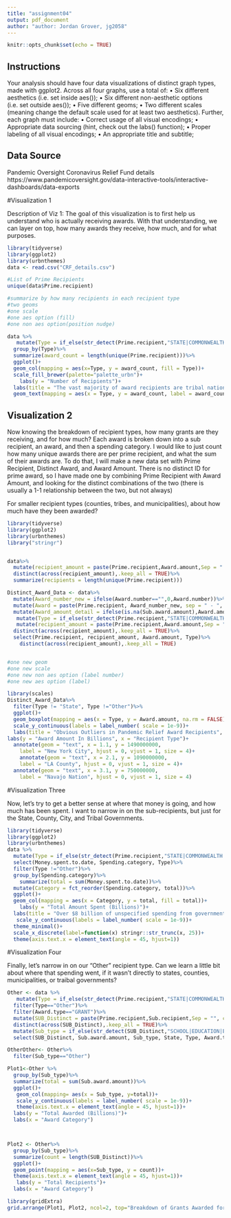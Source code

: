 ```yaml
---
title: "assignment04"
output: pdf_document
author: "author: Jordan Grover, jg2058"
---
```


```r
knitr::opts_chunk$set(echo = TRUE)


```

## Instructions

Your analysis should have four data visualizations of distinct graph types, made with ggplot2. Across all
four graphs, use a total of:
• Six different aesthetics (i.e. set inside aes());
• Six different non-aesthetic options (i.e. set outside aes());
• Five different geoms;
• Two different scales (meaning change the default scale used for at least two aesthetics).
Further, each graph must include:
• Correct usage of all visual encodings;
• Appropriate data sourcing (hint, check out the labs() function);
• Proper labeling of all visual encodings;
• An appropriate title and subtitle;

## Data Source

Pandemic Oversight Coronavirus Relief Fund details
https://www.pandemicoversight.gov/data-interactive-tools/interactive-dashboards/data-exports

#Visualization 1

Description of Viz 1: The goal of this visualization is to first help us understand who is actually receiving awards. With that understanding, we can layer on top, how many awards they receive, how much, and for what purposes. 

```r
library(tidyverse)
library(ggplot2)
library(urbnthemes)
data <- read.csv("CRF_details.csv")

#List of Prime Recipients
unique(data$Prime.recipient)

#summarize by how many recipients in each recipient type
#two geoms
#one scale
#one aes option (fill)
#one non aes option(position nudge)

data %>%
   mutate(Type = if_else(str_detect(Prime.recipient,"STATE|COMMONWEALTH|GOVERNOR"),"State", if_else(str_detect(Prime.recipient,"COUNTY"),"County",if_else(str_detect(Prime.recipient,"TRIBE|NATION|TRIBAL|NATIVE|INDIAN|COUNCIL|COMMUNITY|RANCHERIA"), "Tribe",if_else(str_detect(Prime.recipient,"CITY|MUNICIPALITY|VILLAGE|TOWN|PUBELO"), "City, Town, or Village","Other")))))%>%
  group_by(Type)%>%
  summarize(award_count = length(unique(Prime.recipient)))%>%
  ggplot()+
  geom_col(mapping = aes(x=Type, y = award_count, fill = Type))+
  scale_fill_brewer(palette="palette_urbn")+
    labs(y = "Number of Recipients")+
  labs(title = "The vast majority of award recipients are tribal nations",subtitle = "Number of recipients by recipient type",caption = "Source: Pandemicoversight.gov")+
  geom_text(mapping = aes(x = Type, y = award_count, label = award_count),position = position_nudge(y = +20))

```

## Visualization 2

Now knowing the breakdown of recipient types, how many grants are they receiving, and for how much? Each award is broken down into a sub recipient, an award, and then a spending category. I would like to just count how many unique awards there are per prime recipient, and what the sum of their awards are. To do that, I will make a new data set with Prime Recipient, Distinct Award, and Award Amount. There is no distinct ID for prime award, so I have made one by combining Prime Recipient with Award Amount, and looking for the distinct combinations of the two (there is usually a 1-1 relationship between the two, but not always)

For smaller recipient types (counties, tribes, and municipalities), about how much have they been awarded?


```r
library(tidyverse)
library(ggplot2)
library(urbnthemes)
library("stringr")


data%>%
  mutate(recipient_amount = paste(Prime.recipient,Award.amount,Sep = " ", callapse = NULL))%>%
  distinct(across(recipient_amount),.keep_all = TRUE)%>%
  summarize(recipients = length(unique(Prime.recipient)))

Distinct_Award_Data <- data%>%
  mutate(Award_number_new = ifelse(Award.number=="",0,Award.number))%>%
  mutate(Award = paste(Prime.recipient, Award_number_new, sep = " - ", collapse = NULL)) %>%
  mutate(Award_amount_detail = ifelse(is.na(Sub.award.amount),Award.amount,Sub.award.amount))%>%
   mutate(Type = if_else(str_detect(Prime.recipient,"STATE|COMMONWEALTH|GOVERNOR"),"State", if_else(str_detect(Prime.recipient,"COUNTY"),"County",if_else(str_detect(Prime.recipient,"TRIBE|NATION|TRIBAL|NATIVE|INDIAN|COUNCIL|COMMUNITY|RANCHERIA"), "Tribe",if_else(str_detect(Prime.recipient,"CITY|MUNICIPALITY|VILLAGE|TOWN|PUBELO"), "City, Town, or Village","Other")))))%>%
   mutate(recipient_amount = paste(Prime.recipient,Award.amount,Sep = " ", callapse = NULL))%>%
  distinct(across(recipient_amount),.keep_all = TRUE)%>%
  select(Prime.recipient, recipient_amount, Award.amount, Type)%>%
    distinct(across(recipient_amount),.keep_all = TRUE) 


#one new geom
#one new scale
#one new non aes option (label number)
#one new aes option (label)

library(scales)
Distinct_Award_Data%>%
  filter(Type != "State", Type !="Other")%>%
  ggplot()+
  geom_boxplot(mapping = aes(x = Type, y = Award.amount, na.rm = FALSE))+
  scale_y_continuous(labels = label_number( scale = 1e-9))+
  labs(title = "Obvious Outliers in Pandemic Relief Award Recipients", subtitle = "Distribution of pandemic spending amongst localities", caption = "Source: Pandemicoversight.gov")+
labs(y = "Award Amount In Billions", x = "Recipient Type")+
  annotate(geom = "text", x = 1.1, y = 1490000000, 
    label = "New York City", hjust = 0, vjust = 1, size = 4)+
    annotate(geom = "text", x = 2.1, y = 1090000000, 
    label = "LA County", hjust = 0, vjust = 1, size = 4)+
  annotate(geom = "text", x = 3.1, y = 750000000, 
    label = "Navajo Nation", hjust = 0, vjust = 1, size = 4)
```


#Visualization Three

Now, let's try to get a better sense at where that money is going, and how much has been spent. I want to narrow in on the sub-recipients, but just for the State, County, City, and Tribal Governments. 

```r
library(tidyverse)
library(ggplot2)
library(urbnthemes)
data %>%
  mutate(Type = if_else(str_detect(Prime.recipient,"STATE|COMMONWEALTH|GOVERNOR"),"State", if_else(str_detect(Prime.recipient,"COUNTY"),"County",if_else(str_detect(Prime.recipient,"TRIBE|NATION|TRIBAL|NATIVE|INDIAN|COUNCIL"), "Tribe",if_else(str_detect(Prime.recipient,"CITY|MUNICIPALITY|VILLAGE|TOWN|PUBELO"), "City, Town, or Village","Other")))))%>%
  select(Money.spent.to.date, Spending.category, Type)%>%
  filter(Type !="Other")%>%
  group_by(Spending.category)%>%
    summarize(total = sum(Money.spent.to.date))%>%
  mutate(Category = fct_reorder(Spending.category, total))%>%
  ggplot()+
  geom_col(mapping = aes(x = Category, y = total, fill = total))+
    labs(y = "Total Amount Spent (Billions)")+
  labs(title = "Over $8 billion of unspecified spending from government relief funds",subtitle = "Pandemic Relief Reported Spending",caption = "Source: Pandemicoversight.gov")+
   scale_y_continuous(labels = label_number( scale = 1e-9))+
  theme_minimal()+
  scale_x_discrete(label=function(x) stringr::str_trunc(x, 25))+
  theme(axis.text.x = element_text(angle = 45, hjust=1))

```

#Visualization Four

Finally, let's narrow in on our "Other" recipient type. Can we learn a little bit about where that spending went, if it wasn't directly to states, counties, municipalities, or traibal governments?

```r

Other <- data %>%
   mutate(Type = if_else(str_detect(Prime.recipient,"STATE|COMMONWEALTH|GOVERNOR"),"State", if_else(str_detect(Prime.recipient,"COUNTY"),"County",if_else(str_detect(Prime.recipient,"TRIBE|NATION|TRIBAL|NATIVE|INDIAN|COUNCIL|COMMUNITY|RANCHERIA"), "Tribe",if_else(str_detect(Prime.recipient,"CITY|MUNICIPALITY|VILLAGE|TOWN|PUBELO"), "City, Town, or Village","Other")))))%>%
  filter(Type=="Other")%>%
  filter(Award.type=="GRANT")%>%
  mutate(SUB_Distinct = paste(Prime.recipient,Sub.recipient,Sep = "", callapse = NULL))%>%
  distinct(across(SUB_Distinct),.keep_all = TRUE)%>%
  mutate(Sub_type = if_else(str_detect(SUB_Distinct,"SCHOOL|EDUCATION|ELEMENTARY|ACADEM|CHILD"),"Educational",if_else(str_detect(SUB_Distinct,"HOSPITAL"),"Health Care",if_else(str_detect(SUB_Distinct,"BANK"),"Banks",if_else(str_detect(SUB_Distinct,"MEDIC|HEALTH"),"Health Care",if_else(str_detect(SUB_Distinct,"CHURCH|MINISTRIES|MINISTRY"),"Nonprofit",if_else(str_detect(Award.description,"produce|meat|Meat|Farm|Fish|fish|Produce|Dairy|dairy|Agricultur|agricul|FOOD|food|Food|Nurtition|nutrition|diet"),"Food",if_else(str_detect(Award.description,"School|school|CDL|education|instruction|Education|CHILD|Teacher|learning|Learning|teacher|academic|Academic|child|Child|COLLEGE|College|college|University|UNIVERSITY|university|EDUCATION|LEA"),"Educational",if_else(str_detect(Award.description,"Housing|housing|house|home|HOME|rent|Rent|mortgage|Mortgage|utilit|Utilit"),"Housing",if_else(str_detect(Award.description,"Health Care|Behavioral Health|behavioral health|Mental Health|counseling|MENTAL HEALTH|Local Public Health|mental health|HEALTHCARE|Vaccin|vaccin|VACCIN|testing|Testing|Health Care|HEALTH|Health care|medical|Medical|Hospital|HOSPITAL|hospital|Contact tracing|contact tracing|test|personal protective|PPE|ppe"),"Health Care",if_else(str_detect(Award.description,"Business|business|Tourism|tourism|BUSINESS|TOURISM|Hotel|hotel|To provide short"),"Business",if_else(str_detect(Award.description,"Wireless|wireless|phone|Wifi|wifi|WIFI|WiFi|Technical assistance|technical assistance|Technical Assistance|broadband|Broadband|hotspot|Hotspot|digital|Digital|remote|Technology|technology|Fiber|fiber"),"Technology",if_else(str_detect(Award.description,"fuel|Fuel|FUEL|Ethanol|ethanol"),"Fuel",if_else(str_detect(Award.description,"CHURCH|MINISTRIES|MINISTRY|Religio|religio"),"Nonprofit",if_else(str_detect(Award.description,"Nonprofit|nonprofit|Non-profit|non-profit|Community based|(COA)|Community investments|Make investments in communities to improve|Community Assistance|Community assistance|community assistance|victim|Victim|REFUGEE"),"Nonprofit",if_else(str_detect(Award.description,"music|art|culture|entertainment|Music|Art|Culture|Entertainment"),"Arts",if_else(str_detect(Award.description,"reimbursement|Reimbursement|Municipalities|municipalities|local economic support|Distribution to local|MITIGATION|MUNICIPALITIES|COUNTIES|Counties|counties|CRF"),"Local governments",if_else(str_detect(Award.description,"employment|Employment"),"Employment",if_else(str_detect(Award.description,"Payroll|payroll|Hazard Pay|Hazard pay|hazard pay"),"Payroll","Other")))))))))))))))))))%>%
  select(SUB_Distinct, Sub.award.amount, Sub_type, State, Type, Award.type, Award.description)

OtherOther<- Other%>%
  filter(Sub_type=="Other")

Plot1<-Other %>%
  group_by(Sub_type)%>%
  summarize(total = sum(Sub.award.amount))%>%
  ggplot()+
   geom_col(mapping= aes(x = Sub_type, y=total))+
   scale_y_continuous(labels = label_number( scale = 1e-9))+
   theme(axis.text.x = element_text(angle = 45, hjust=1))+
  labs(y = "Total Awarded (Billions)")+
  labs(x = "Award Category")



Plot2 <- Other%>%
  group_by(Sub_type)%>%
  summarize(count = length(SUB_Distinct))%>%
  ggplot()+
  geom_point(mapping = aes(x=Sub_type, y = count))+
  theme(axis.text.x = element_text(angle = 45, hjust=1))+
   labs(y = "Total Recipients")+
  labs(x = "Award Category")

library(gridExtra)
grid.arrange(Plot1, Plot2, ncol=2, top="Breakdown of Grants Awarded for Covid Relief Funding", bottom = "Source: Pandemicoversight.gov")



```

